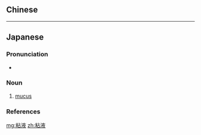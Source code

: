 ==Chinese==
{{zh-see|黏液|v}}

----

==Japanese==
{{ja-kanjitab|ねん|えき|yomi=on}}

===Pronunciation===
* {{ja-pron|ねんえき|y=o|acc=1|acc2=0|acc_ref=NHK|acc2_ref=NHK}}

===Noun===
{{ja-noun|ねんえき}}

# [[mucus]]

===References===
<references/>

[[mg:粘液]]
[[zh:粘液]]